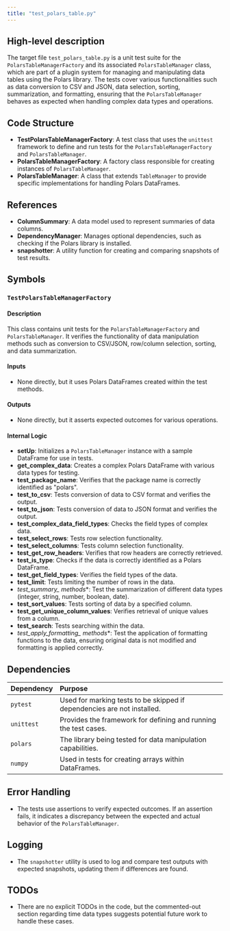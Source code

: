 ```yaml
---
title: "test_polars_table.py"
---
```


## High-level description

The target file `test_polars_table.py` is a unit test suite for the `PolarsTableManagerFactory` and its associated `PolarsTableManager` class, which are part of a plugin system for managing and manipulating data tables using the Polars library. The tests cover various functionalities such as data conversion to CSV and JSON, data selection, sorting, summarization, and formatting, ensuring that the `PolarsTableManager` behaves as expected when handling complex data types and operations.

## Code Structure

- **TestPolarsTableManagerFactory**: A test class that uses the `unittest` framework to define and run tests for the `PolarsTableManagerFactory` and `PolarsTableManager`.
- **PolarsTableManagerFactory**: A factory class responsible for creating instances of `PolarsTableManager`.
- **PolarsTableManager**: A class that extends `TableManager` to provide specific implementations for handling Polars DataFrames.

## References

- **ColumnSummary**: A data model used to represent summaries of data columns.
- **DependencyManager**: Manages optional dependencies, such as checking if the Polars library is installed.
- **snapshotter**: A utility function for creating and comparing snapshots of test results.

## Symbols

### `TestPolarsTableManagerFactory`
#### Description
This class contains unit tests for the `PolarsTableManagerFactory` and `PolarsTableManager`. It verifies the functionality of data manipulation methods such as conversion to CSV/JSON, row/column selection, sorting, and data summarization.

#### Inputs
- None directly, but it uses Polars DataFrames created within the test methods.

#### Outputs
- None directly, but it asserts expected outcomes for various operations.

#### Internal Logic
- **setUp**: Initializes a `PolarsTableManager` instance with a sample DataFrame for use in tests.
- **get_complex_data**: Creates a complex Polars DataFrame with various data types for testing.
- **test_package_name**: Verifies that the package name is correctly identified as "polars".
- **test_to_csv**: Tests conversion of data to CSV format and verifies the output.
- **test_to_json**: Tests conversion of data to JSON format and verifies the output.
- **test_complex_data_field_types**: Checks the field types of complex data.
- **test_select_rows**: Tests row selection functionality.
- **test_select_columns**: Tests column selection functionality.
- **test_get_row_headers**: Verifies that row headers are correctly retrieved.
- **test_is_type**: Checks if the data is correctly identified as a Polars DataFrame.
- **test_get_field_types**: Verifies the field types of the data.
- **test_limit**: Tests limiting the number of rows in the data.
- **test_summary_* methods**: Test the summarization of different data types (integer, string, number, boolean, date).
- **test_sort_values**: Tests sorting of data by a specified column.
- **test_get_unique_column_values**: Verifies retrieval of unique values from a column.
- **test_search**: Tests searching within the data.
- **test_apply_formatting_* methods**: Test the application of formatting functions to the data, ensuring original data is not modified and formatting is applied correctly.

## Dependencies

| Dependency | Purpose |
|:-----------|:--------|
| `pytest` | Used for marking tests to be skipped if dependencies are not installed. |
| `unittest` | Provides the framework for defining and running the test cases. |
| `polars` | The library being tested for data manipulation capabilities. |
| `numpy` | Used in tests for creating arrays within DataFrames. |

## Error Handling

- The tests use assertions to verify expected outcomes. If an assertion fails, it indicates a discrepancy between the expected and actual behavior of the `PolarsTableManager`.

## Logging

- The `snapshotter` utility is used to log and compare test outputs with expected snapshots, updating them if differences are found.

## TODOs

- There are no explicit TODOs in the code, but the commented-out section regarding time data types suggests potential future work to handle these cases.